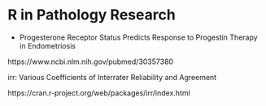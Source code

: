 
# R in Pathology Research 




- Progesterone Receptor Status Predicts Response to Progestin Therapy in Endometriosis

https://www.ncbi.nlm.nih.gov/pubmed/30357380

irr: Various Coefficients of Interrater Reliability and Agreement

https://cran.r-project.org/web/packages/irr/index.html
